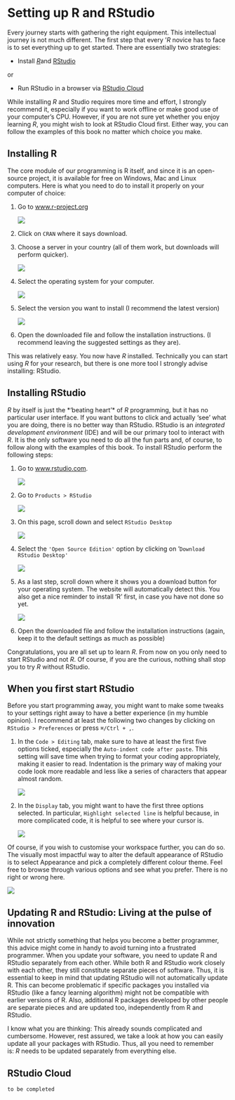 # Setting up R and RStudio {#setting-up-r-and-rstudio}

Every journey starts with gathering the right equipment. This intellectual journey is not much different. The first step that every '*R* novice has to face is to set everything up to get started. There are essentially two strategies:

-   Install [*R*](https://www.r-project.org "R"){target="_blank"}and [RStudio](https://www.rstudio.com "RStudio"){target="_blank"}

or

-   Run RStudio in a browser via [RStudio Cloud](https://rstudio.cloud "RStudio Cloud"){target="_blank"}

While installing *R* and Studio requires more time and effort, I strongly recommend it, especially if you want to work offline or make good use of your computer's CPU. However, if you are not sure yet whether you enjoy learning *R*, you might wish to look at RStudio Cloud first. Either way, you can follow the examples of this book no matter which choice you make.

## Installing R {#installing-r}

The core module of our programming is R itself, and since it is an open-source project, it is available for free on Windows, Mac and Linux computers. Here is what you need to do to install it properly on your computer of choice:

1.  Go to [www.r-project.org](https://www.r-project.org%5D(https://www.r-project.org) "www.r-project.org"){target="_blank"}

    ![](images/chapter_03_img/r_project/00_r_project_page.png)

2.  Click on `CRAN` where it says download.

3.  Choose a server in your country (all of them work, but downloads will perform quicker).

    ![](images/chapter_03_img/r_project/01_r_project_cran_mirror.png)

4.  Select the operating system for your computer.

    ![](images/chapter_03_img/r_project/02_r_project_os_choice.png)

5.  Select the version you want to install (I recommend the latest version)

    ![](images/chapter_03_img/r_project/03_r_project_version_choice.png)

6.  Open the downloaded file and follow the installation instructions. (I recommend leaving the suggested settings as they are).

This was relatively easy. You now have *R* installed. Technically you can start using *R* for your research, but there is one more tool I strongly advise installing: RStudio.

## Installing RStudio {#installing-rstudio}

*R* by itself is just the \*'beating heart'\* of *R* programming, but it has no particular user interface. If you want buttons to click and actually 'see' what you are doing, there is no better way than RStudio. RStudio is an *integrated development environment* (IDE) and will be our primary tool to interact with *R*. It is the only software you need to do all the fun parts and, of course, to follow along with the examples of this book. To install RStudio perform the following steps:

1.  Go to [www.rstudio.com](https://www.rstudio.com%5D(https://www.rstudio.com) "www.rstudio.com"){target="_blank"}.

    ![](images/chapter_03_img/rstudio/01_rstudio_main_page.png)

2.  Go to `Products > RStudio`

    ![](images/chapter_03_img/rstudio/02_rstudio_main_page_menu.png)

3.  On this page, scroll down and select `RStudio Desktop`

    ![](images/chapter_03_img/rstudio/03_rstudio_select_version.png)

4.  Select the `'Open Source Edition'` option by clicking on '`Download RStudio Desktop'`

    ![](images/chapter_03_img/rstudio/04_rstudio_select_edition.png)

5.  As a last step, scroll down where it shows you a download button for your operating system. The website will automatically detect this. You also get a nice reminder to install 'R' first, in case you have not done so yet.

    ![](images/chapter_03_img/rstudio/05_rstudio_download.png)

6.  Open the downloaded file and follow the installation instructions (again, keep it to the default settings as much as possible)

Congratulations, you are all set up to learn *R*. From now on you only need to start RStudio and not *R*. Of course, if you are the curious, nothing shall stop you to try *R* without RStudio.

## When you first start RStudio {#when-you-first-start-rstudio}

Before you start programming away, you might want to make some tweaks to your settings right away to have a better experience (in my humble opinion). I recommend at least the following two changes by clicking on `RStudio > Preferences` or press `⌘/Ctrl + ,`.

1.  In the `Code > Editing` tab, make sure to have at least the first five options ticked, especially the `Auto-indent code after paste`. This setting will save time when trying to format your coding appropriately, making it easier to read. Indentation is the primary way of making your code look more readable and less like a series of characters that appear almost random.

    ![](images/chapter_03_img/rstudio_preferences/00_rstudio_preferences_editing.png)

2.  In the `Display` tab, you might want to have the first three options selected. In particular, `Highlight selected line` is helpful because, in more complicated code, it is helpful to see where your cursor is.

    ![](images/chapter_03_img/rstudio_preferences/01_rstudio_preferences_display.png)

Of course, if you wish to customise your workspace further, you can do so. The visually most impactful way to alter the default appearance of RStudio is to select Appearance and pick a completely different colour theme. Feel free to browse through various options and see what you prefer. There is no right or wrong here.

![](images/chapter_03_img/rstudio_preferences/02_rstudio_preferences_appearance.png)

## Updating R and RStudio: Living at the pulse of innovation {#updating-r-and-rstudio}

While not strictly something that helps you become a better programmer, this advice might come in handy to avoid turning into a frustrated programmer. When you update your software, you need to update R and RStudio separately from each other. While both R and RStudio work closely with each other, they still constitute separate pieces of software. Thus, it is essential to keep in mind that updating RStudio will not automatically update R. This can become problematic if specific packages you installed via RStudio (like a fancy learning algorithm) might not be compatible with earlier versions of R. Also, additional R packages developed by other people are separate pieces and are updated too, independently from R and RStudio.

I know what you are thinking: This already sounds complicated and cumbersome. However, rest assured, we take a look at how you can easily update all your packages with RStudio. Thus, all you need to remember is: *R* needs to be updated separately from everything else.

## RStudio Cloud {#rstudio-cloud}

`to be completed`
